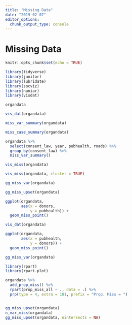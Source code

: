 ```yaml
---
title: "Missing Data"
date: "2019-02-07"
editor_options: 
  chunk_output_type: console
---
```


# Missing Data

```r
knitr::opts_chunk$set(echo = TRUE)

library(tidyverse)
library(janitor)
library(lubridate)
library(socviz)
library(naniar)
library(visdat)

```

```r
organdata
```

```r
vis_dat(organdata)
```

```r
miss_var_summary(organdata)
```

```r
miss_case_summary(organdata)
```

```r
organdata %>%
  select(consent_law, year, pubhealth, roads) %>%
  group_by(consent_law) %>%
  miss_var_summary()
```


```r
vis_miss(organdata)
```


```r
vis_miss(organdata, cluster = TRUE)
```

```r
gg_miss_var(organdata)
```

```r
gg_miss_upset(organdata)
```


```r
ggplot(organdata, 
       aes(x = donors, 
           y = pubhealth)) + 
  geom_miss_point()
```


```r
vis_dat(organdata)

ggplot(organdata, 
       aes(x = pubhealth, 
           y = donors)) + 
  geom_miss_point()

gg_miss_var(organdata)

library(rpart)
library(rpart.plot)

organdata %>%
  add_prop_miss() %>%
  rpart(prop_miss_all ~ ., data = .) %>%
  prp(type = 4, extra = 101, prefix = "Prop. Miss = ")


gg_miss_upset(organdata)
n_var_miss(organdata)
gg_miss_upset(organdata, nintersects = NA)

```

